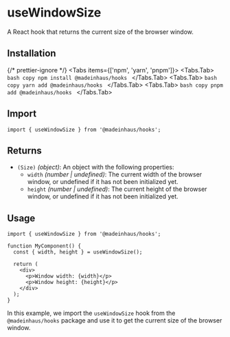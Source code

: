 # useWindowSize

A React hook that returns the current size of the browser window.

## Installation


{/* prettier-ignore */}
<Tabs items={['npm', 'yarn', 'pnpm']}>
    <Tabs.Tab>
        ```bash copy
        npm install @madeinhaus/hooks
        ```
    </Tabs.Tab>
    <Tabs.Tab>
        ```bash copy
        yarn add @madeinhaus/hooks
        ```
    </Tabs.Tab>
    <Tabs.Tab>
        ```bash copy
        pnpm add @madeinhaus/hooks
        ```
    </Tabs.Tab>
</Tabs>

## Import

```tsx copy
import { useWindowSize } from '@madeinhaus/hooks';
```

## Returns

- `(Size)` _(object)_: An object with the following properties:
  - `width` _(number | undefined)_: The current width of the browser window, or undefined if it has not been initialized yet.
  - `height` _(number | undefined)_: The current height of the browser window, or undefined if it has not been initialized yet.

## Usage

```tsx copy
import { useWindowSize } from '@madeinhaus/hooks';

function MyComponent() {
  const { width, height } = useWindowSize();

  return (
    <div>
      <p>Window width: {width}</p>
      <p>Window height: {height}</p>
    </div>
  );
}
```

In this example, we import the `useWindowSize` hook from the `@madeinhaus/hooks` package and use it to get the current size of the browser window.
